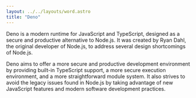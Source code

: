 ```yaml
---
layout: ../../layouts/word.astro
title: "Deno"
---
```

Deno is a modern runtime for JavaScript and TypeScript, designed as a secure and productive alternative to Node.js. It was created by Ryan Dahl, the original developer of Node.js, to address several design shortcomings of Node.js.

Deno aims to offer a more secure and productive development environment by providing built-in TypeScript support, a more secure execution environment, and a more straightforward module system. It also strives to avoid the legacy issues found in Node.js by taking advantage of new JavaScript features and modern software development practices.